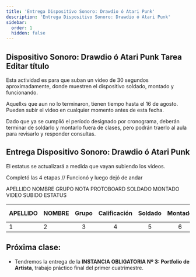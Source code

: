 ```yaml
---
title: 'Entrega Dispositivo Sonoro: Drawdio ó Atari Punk'
description: 'Entrega Dispositivo Sonoro: Drawdio ó Atari Punk'
sidebar:
  order: 1
  hidden: false
---
```



## Dispositivo Sonoro: Drawdio ó Atari Punk Tarea Editar título

Esta actividad es para que suban un video de 30 segundos aproximadamente, donde muestren el dispositivo soldado, montado y funcionando.

Aquellxs que aun no lo terminaron, tienen tiempo hasta el 16 de agosto. Pueden subir el video en cualquier momento antes de esta fecha.

Dado que ya se cumplió el período designado por cronograma, deberán terminar de soldarlo y montarlo fuera de clases, pero podrán traerlo al aula para revisarlo y responder consultas.

## Entrega Dispositivo Sonoro: Drawdio ó Atari Punk

El estatus se actualizará a medida que vayan subiendo los videos.

Completó las 4 etapas // Funcionó y luego dejó de andar

APELLIDO	NOMBRE	GRUPO	NOTA	PROTOBOARD	SOLDADO	MONTADO	VIDEO SUBIDO	ESTATUS

| APELLIDO |	NOMBRE	| Grupo |	Calificación | Soldado | Montado | Video subido | status |
| :------- |	:------	| :---: |	:----------: | :-----: | :-----: | :----------: | :----: |
| 1 |	2	| 3 |	4 | 5 | 6 | 7 | 8 | 9 |

## Próxima clase:

- Tendremos la entrega de la **INSTANCIA OBLIGATORIA Nº 3: Portfolio de Artista**, trabajo práctico final del primer cuatrimestre.